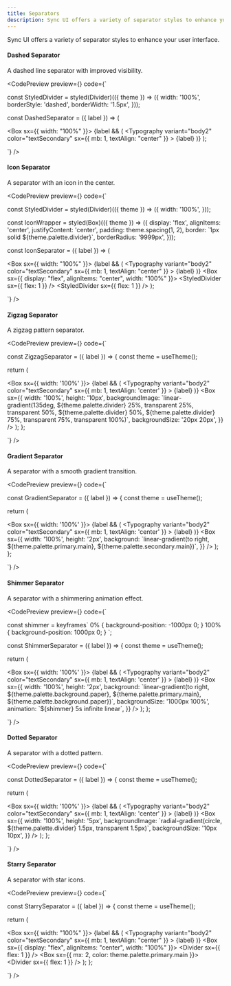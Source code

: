 ```yaml
---
title: Separators
description: Sync UI offers a variety of separator styles to enhance your user interface.
---
```


Sync UI offers a variety of separator styles to enhance your user interface.

#### Dashed Separator

A dashed line separator with improved visibility.

<CodePreview
  preview={<SeparatorVariants variant="dashed" label="Dashed Separator" />}
  code={`

const StyledDivider = styled(Divider)(({ theme }) => ({
  width: '100%',
  borderStyle: 'dashed',
  borderWidth: '1.5px',
}));

const DashedSeparator = ({ label }) => (

  <Box sx={{ width: "100%" }}>
    {label && (
      <Typography
        variant="body2"
        color="textSecondary"
        sx={{ mb: 1, textAlign: "center" }}
      >
        {label}
      </Typography>
    )}
    <StyledDivider />
  </Box>
);

  `}
/>

#### Icon Separator

A separator with an icon in the center.

<CodePreview
  preview={<SeparatorVariants variant="icon" label="Icon Separator" />}
  code={`

const StyledDivider = styled(Divider)(({ theme }) => ({
  width: '100%',
}));

const IconWrapper = styled(Box)(({ theme }) => ({
  display: 'flex',
  alignItems: 'center',
  justifyContent: 'center',
  padding: theme.spacing(1, 2),
  border: \`1px solid \${theme.palette.divider}\`,
  borderRadius: '9999px',
}));

const IconSeparator = ({ label }) => (

  <Box sx={{ width: "100%" }}>
    {label && (
      <Typography
        variant="body2"
        color="textSecondary"
        sx={{ mb: 1, textAlign: "center" }}
      >
        {label}
      </Typography>
    )}
    <Box sx={{ display: "flex", alignItems: "center", width: "100%" }}>
      <StyledDivider sx={{ flex: 1 }} />
      <IconWrapper>
        <RxPlus />
      </IconWrapper>
      <StyledDivider sx={{ flex: 1 }} />
    </Box>
  </Box>
);

  `}
/>

#### Zigzag Separator

A zigzag pattern separator.

<CodePreview
  preview={<SeparatorVariants variant="zigzag" label="Zigzag Separator" />}
  code={`

const ZigzagSeparator = ({ label }) => {
const theme = useTheme();

return (

  <Box sx={{ width: '100%' }}>
    {label && (
      <Typography
        variant="body2"
        color="textSecondary"
        sx={{ mb: 1, textAlign: 'center' }}
      >
        {label}
      </Typography>
    )}
    <Box
      sx={{
        width: '100%',
        height: '10px',
        backgroundImage: \`linear-gradient(135deg, \${theme.palette.divider} 25%, transparent 25%, transparent 50%, \${theme.palette.divider} 50%, \${theme.palette.divider} 75%, transparent 75%, transparent 100%)\`,
        backgroundSize: '20px 20px',
      }}
    />
  </Box>
  );
};

  `}
/>

#### Gradient Separator

A separator with a smooth gradient transition.

<CodePreview
  preview={<SeparatorVariants variant="gradient" label="Gradient Separator" />}
  code={`

const GradientSeparator = ({ label }) => {
const theme = useTheme();

return (

  <Box sx={{ width: '100%' }}>
    {label && (
      <Typography
        variant="body2"
        color="textSecondary"
        sx={{ mb: 1, textAlign: 'center' }} 
      >
        {label}
      </Typography>
    )}
    <Box
      sx={{
        width: '100%',
        height: '2px',
        background: \`linear-gradient(to right, \${theme.palette.primary.main}, \${theme.palette.secondary.main})\`,
      }}
    />
  </Box>
  );
};

  `}
/>

#### Shimmer Separator

A separator with a shimmering animation effect.

<CodePreview
  preview={<SeparatorVariants variant="shimmer" label="Shimmer Separator" />}
  code={`

const shimmer = keyframes\`
  0% { background-position: -1000px 0; }
  100% { background-position: 1000px 0; }
\`;

const ShimmerSeparator = ({ label }) => {
const theme = useTheme();

return (

  <Box sx={{ width: '100%' }}>
    {label && (
      <Typography
        variant="body2"
        color="textSecondary"
        sx={{ mb: 1, textAlign: 'center' }} 
      >
        {label}
      </Typography>
    )}
    <Box
      sx={{
        width: '100%',
        height: '2px',
        background: \`linear-gradient(to right, \${theme.palette.background.paper}, \${theme.palette.primary.main}, \${theme.palette.background.paper})\`,          backgroundSize: '1000px 100%',
        animation: \`\${shimmer} 5s infinite linear\`,
      }}
    />
  </Box>
  );
};

  `}
/>

#### Dotted Separator

A separator with a dotted pattern.

<CodePreview
  preview={<SeparatorVariants variant="dotted" label="Dotted Separator" />}
  code={`

const DottedSeparator = ({ label }) => {
const theme = useTheme();

return (

  <Box sx={{ width: '100%' }}>
    {label && (
      <Typography
        variant="body2"
        color="textSecondary"
        sx={{ mb: 1, textAlign: 'center' }} 
      >
        {label}
      </Typography>
    )}
    <Box
      sx={{
        width: '100%',
        height: '5px',
        backgroundImage: \`radial-gradient(circle, \${theme.palette.divider} 1.5px, transparent 1.5px)\`,
        backgroundSize: '10px 10px',
      }}
    />
  </Box>
  );
};

`}
/>

#### Starry Separator

A separator with star icons.

<CodePreview
  preview={<SeparatorVariants variant="starry" label="Starry Separator" />}
  code={`

const StarrySeparator = ({ label }) => {
const theme = useTheme();

return (

  <Box sx={{ width: "100%" }}>
    {label && (
      <Typography
        variant="body2"
        color="textSecondary"
        sx={{ mb: 1, textAlign: "center" }}
      >
        {label}
      </Typography>
    )}
    <Box sx={{ display: "flex", alignItems: "center", width: "100%" }}>
      <Divider sx={{ flex: 1 }} />
      <Box sx={{ mx: 2, color: theme.palette.primary.main }}>
        <RxStar />
      </Box>
      <Divider sx={{ flex: 1 }} />
    </Box>
  </Box>
  ); 
};

  `}
/>

